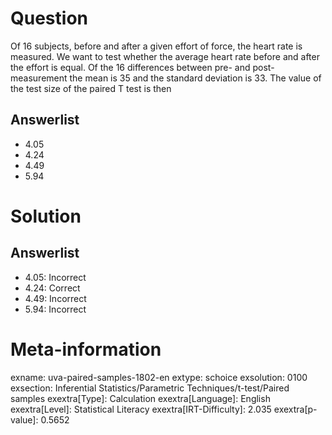Question
========

Of 16 subjects, before and after a given effort of force, the heart rate is measured. We want to test whether the average heart rate before and after the effort is equal. Of the 16 differences between pre- and post-measurement the mean is 35 and the standard deviation is 33. The value of the test size of the paired T test is then

Answerlist
----------

* 4.05
* 4.24
* 4.49
* 5.94

Solution
========

Answerlist
----------

* 4.05: Incorrect
* 4.24: Correct
* 4.49: Incorrect
* 5.94: Incorrect

Meta-information
================
exname: uva-paired-samples-1802-en
extype: schoice
exsolution: 0100
exsection: Inferential Statistics/Parametric Techniques/t-test/Paired samples
exextra[Type]: Calculation
exextra[Language]: English
exextra[Level]: Statistical Literacy
exextra[IRT-Difficulty]: 2.035
exextra[p-value]: 0.5652
